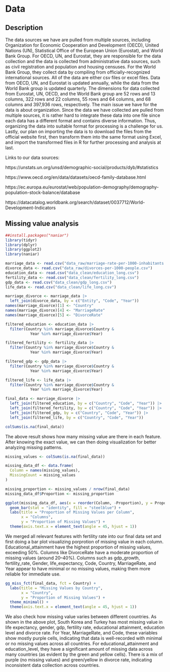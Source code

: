 # Data

## Description

The data sources we have are pulled from multiple sources, including Organization for Economic Cooperation and Development (OECD), United Nations (UN), Statistical Office of the European Union (Eurostat), and World Bank Group. For OECD, UN, and Eurostat, they are responsible for the data collection and the data is collected from administrative data sources, such as civil registration and population and housing censuses. For the World Bank Group, they collect data by compiling from officially-recognized international sources. All of the data are either csv files or excel files. Data from OECD, UN, and Eurostat is updated annually, while the data from the World Bank group is updated quarterly. The dimensions for data collected from Eurostat, UN, OECD, and the World Bank group are 52 rows and 13 columns,  322 rows and 22 columns, 55 rows and 64 columns, and 68 columns and 397,936 rows, respectively. The main issue we have for the data is about organization. Since the data we have collected are pulled from multiple sources, it is rather hard to integrate these data into one file since each data has a different format and contains diverse information. Thus, organizing the data into suitable format for processing is a challenge for us. Lastly, our plan on importing the data is to download the files from the official website first, then transform them into the same format using Excel, and import the transformed files in R for further processing and analysis at last.


Links to our data sources:

https://unstats.un.org/unsd/demographic-social/products/dyb/#statistics

https://www.oecd.org/en/data/datasets/oecd-family-database.html

https://ec.europa.eu/eurostat/web/population-demography/demography-population-stock-balance/database

https://datacatalog.worldbank.org/search/dataset/0037712/World-Development-Indicators 


## Missing value analysis
```r
##install.packages("naniar")
library(tidyr)
library(dplyr)
library(ggplot2)
library(naniar)
```

```r
marriage_data <- read.csv("data_raw/marriage-rate-per-1000-inhabitants.csv")
divorce_data <- read.csv("data_raw/divorces-per-1000-people.csv")
education_data <- read.csv("data_clean/education_long.csv")
fertility_data <- read.csv("data_clean/fertility_long.csv")
gdp_data <- read.csv("data_clean/gdp_long.csv")
life_data <- read.csv("data_clean/life_long.csv")
```

```r
marriage_divorce <- marriage_data |> 
  left_join(divorce_data, by = c("Entity", "Code", "Year")) 
names(marriage_divorce)[1] <- "Country"
names(marriage_divorce)[4] <- "MarriageRate"
names(marriage_divorce)[5] <- "DivorceRate"

filtered_education <- education_data |> 
  filter(Country %in% marriage_divorce$Country & 
           Year %in% marriage_divorce$Year)

filtered_fertility <- fertility_data |> 
  filter(Country %in% marriage_divorce$Country & 
           Year %in% marriage_divorce$Year)

filtered_gdp <- gdp_data |> 
  filter(Country %in% marriage_divorce$Country & 
           Year %in% marriage_divorce$Year)

filtered_life <- life_data |> 
  filter(Country %in% marriage_divorce$Country & 
           Year %in% marriage_divorce$Year)

final_data <- marriage_divorce |>
  left_join(filtered_education, by = c("Country", "Code", "Year")) |>
  left_join(filtered_fertility, by = c("Country", "Code", "Year")) |>
  left_join(filtered_gdp, by = c("Country", "Code", "Year")) |>
  left_join(filtered_life, by = c("Country", "Code", "Year"))

colSums(is.na(final_data))
```
The above result shows how many missing value are there in each feature. After knowing the exact value, we can then doing visualization for better analyzing missing patterns.

```r
missing_values <- colSums(is.na(final_data))

missing_data_df <- data.frame(
  Column = names(missing_values),
  MissingCount = missing_values
)

missing_proportion <- missing_values / nrow(final_data)
missing_data_df$Proportion <- missing_proportion

ggplot(missing_data_df, aes(x = reorder(Column, -Proportion), y = Proportion)) +
  geom_bar(stat = "identity", fill = "steelblue") +
  labs(title = "Proportion of Missing Values per Column",
       x = "Columns",
       y = "Proportion of Missing Values") +
  theme(axis.text.x = element_text(angle = 45, hjust = 1))
```
We merged all relevant features with fertility rate into our final data set and first doing a bar plot visualizing porprotion of missing value in each column. Educational_attainment have the highest proportion of missing values, exceeding 50%. Columns like DivorceRate have a moderate proportion of missing values (around 20–40%). Columns such as gdp_growth, fertility_rate, Gender, life_expectancy, Code, Country, MarriageRate, and Year appear to have minimal or no missing values, making them more reliable for immediate use. 

```r
gg_miss_fct(final_data, fct = Country) +
  labs(title = "Missing Values by Country",
       x = "Country",
       y = "Proportion of Missing Values") +
  theme_minimal() +
  theme(axis.text.x = element_text(angle = 45, hjust = 1))
```
We also check how missing value varies between different countries. As shown in the above plot, South Korea and Turkey has most missing value in life expectancy, gender, gdp, fertility rate, educational attainment, education level and divorce rate. For Year, MarriageRate, and Code, these variables show mostly purple cells, indicating that data is well-recorded with minimal or no missing values across all countries. For educational_attainment and education_level, they have a significant amount of missing data across many countries (as evident by the green and yellow cells). There is a mix of purple (no missing values) and green/yellow in divorce rate, indicating inconsistent data collection across countries.